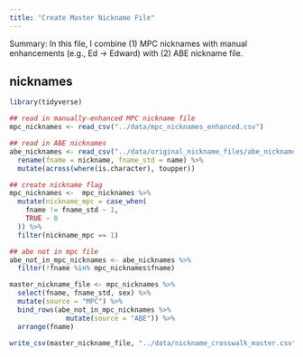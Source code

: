 ```yaml
---
title: "Create Master Nickname File"
---
```


Summary: In this file, I combine (1) MPC nicknames with manual enhancements (e.g., Ed -> Edward) with (2) ABE nickname file. 

## nicknames 

```r
library(tidyverse)
```

```r
## read in manually-enhanced MPC nickname file
mpc_nicknames <- read_csv("../data/mpc_nicknames_enhanced.csv")

## read in ABE nicknames
abe_nicknames <- read_csv("../data/original_nickname_files/abe_nicknames.csv") %>% 
  rename(fname = nickname, fname_std = name) %>% 
  mutate(across(where(is.character), toupper))
```

```r
## create nickname flag 
mpc_nicknames <-  mpc_nicknames %>% 
  mutate(nickname_mpc = case_when(
    fname != fname_std ~ 1,
    TRUE ~ 0
  )) %>% 
  filter(nickname_mpc == 1)
```

```r
## abe not in mpc file
abe_not_in_mpc_nicknames <- abe_nicknames %>% 
  filter(!fname %in% mpc_nicknames$fname)

master_nickname_file <- mpc_nicknames %>% 
  select(fname, fname_std, sex) %>% 
  mutate(source = "MPC") %>% 
  bind_rows(abe_not_in_mpc_nicknames %>% 
              mutate(source = "ABE")) %>% 
  arrange(fname)

write_csv(master_nickname_file, "../data/nickname_crosswalk_master.csv")
```

